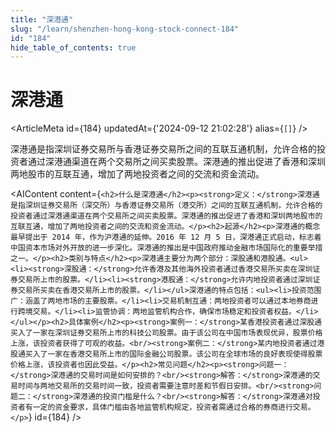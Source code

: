```yaml
---
title: "深港通"
slug: "/learn/shenzhen-hong-kong-stock-connect-184"
id: "184"
hide_table_of_contents: true
---
```



# 深港通

<ArticleMeta id={184} updatedAt={'2024-09-12 21:02:28'} alias={`[]`} />
<div className='border-solid border-b border-t-0 my-4 border-[var(--ifm-color-gray-300)]' />

深港通是指深圳证券交易所与香港证券交易所之间的互联互通机制，允许合格的投资者通过深港通渠道在两个交易所之间买卖股票。深港通的推出促进了香港和深圳两地股市的互联互通，增加了两地投资者之间的交流和资金流动。

<AIContent content={`<h2>什么是深港通</h2><p><strong>定义：</strong>深港通是指深圳证券交易所（深交所）与香港证券交易所（港交所）之间的互联互通机制，允许合格的投资者通过深港通渠道在两个交易所之间买卖股票。深港通的推出促进了香港和深圳两地股市的互联互通，增加了两地投资者之间的交流和资金流动。</p><h2>起源</h2><p>深港通的概念最早提出于 2014 年，作为沪港通的延伸。2016 年 12 月 5 日，深港通正式启动，标志着中国资本市场对外开放的进一步深化。深港通的推出是中国政府推动金融市场国际化的重要举措之一。</p><h2>类别与特点</h2><p>深港通主要分为两个部分：深股通和港股通。<ul><li><strong>深股通：</strong>允许香港及其他海外投资者通过香港交易所买卖在深圳证券交易所上市的股票。</li><li><strong>港股通：</strong>允许内地投资者通过深圳证券交易所买卖在香港交易所上市的股票。</li></ul>深港通的特点包括：<ul><li>投资范围广：涵盖了两地市场的主要股票。</li><li>交易机制互通：两地投资者可以通过本地券商进行跨境交易。</li><li>监管协调：两地监管机构合作，确保市场稳定和投资者权益。</li></ul></p><h2>具体案例</h2><p><strong>案例一：</strong>某香港投资者通过深股通买入了一家在深圳证券交易所上市的科技公司股票。由于该公司在中国市场表现优异，股票价格上涨，该投资者获得了可观的收益。<br/><strong>案例二：</strong>某内地投资者通过港股通买入了一家在香港交易所上市的国际金融公司股票。该公司在全球市场的良好表现使得股票价格上涨，该投资者也因此受益。</p><h2>常见问题</h2><p><strong>问题一：</strong>深港通的交易时间是如何安排的？<br/><strong>解答：</strong>深港通的交易时间与两地交易所的交易时间一致，投资者需要注意时差和节假日安排。<br/><strong>问题二：</strong>深港通的投资门槛是什么？<br/><strong>解答：</strong>深港通对投资者有一定的资金要求，具体门槛由各地监管机构规定，投资者需通过合格的券商进行交易。</p>`} id={184} />
